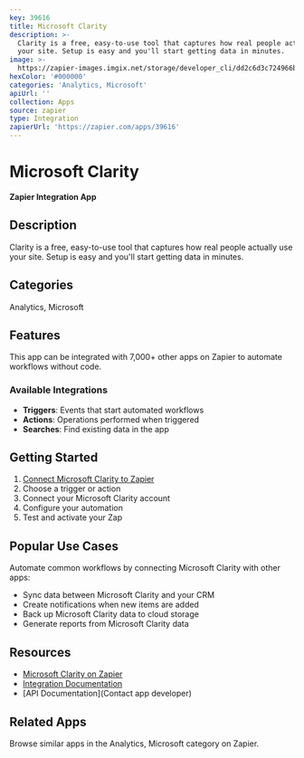 ```yaml
---
key: 39616
title: Microsoft Clarity
description: >-
  Clarity is a free, easy-to-use tool that captures how real people actually use
  your site. Setup is easy and you'll start getting data in minutes.
image: >-
  https://zapier-images.imgix.net/storage/developer_cli/dd2c6d3c724966bb5007fff1eba7ad9e.png?auto=format%2Ccompress&ixlib=python-3.0.0&q=50
hexColor: '#000000'
categories: 'Analytics, Microsoft'
apiUrl: ''
collection: Apps
source: zapier
type: Integration
zapierUrl: 'https://zapier.com/apps/39616'
---
```

# Microsoft Clarity

**Zapier Integration App**

## Description

Clarity is a free, easy-to-use tool that captures how real people actually use your site. Setup is easy and you'll start getting data in minutes.

## Categories

Analytics, Microsoft

## Features

This app can be integrated with 7,000+ other apps on Zapier to automate workflows without code.

### Available Integrations

- **Triggers**: Events that start automated workflows
- **Actions**: Operations performed when triggered
- **Searches**: Find existing data in the app

## Getting Started

1. [Connect Microsoft Clarity to Zapier](https://zapier.com/apps/39616)
2. Choose a trigger or action
3. Connect your Microsoft Clarity account
4. Configure your automation
5. Test and activate your Zap

## Popular Use Cases

Automate common workflows by connecting Microsoft Clarity with other apps:

- Sync data between Microsoft Clarity and your CRM
- Create notifications when new items are added
- Back up Microsoft Clarity data to cloud storage
- Generate reports from Microsoft Clarity data

## Resources

- [Microsoft Clarity on Zapier](https://zapier.com/apps/39616)
- [Integration Documentation](https://zapier.com/apps/39616/integrations)
- [API Documentation](Contact app developer)

## Related Apps

Browse similar apps in the Analytics, Microsoft category on Zapier.
